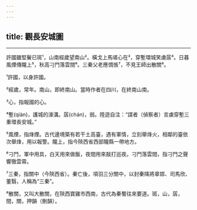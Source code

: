 ```yaml
---
---
---
```

title: 觀長安城圖
---





--------------------

許國雖堅鬢已斑¹，山南經歲望南山²。橫戈上馬嗟心在³，穿塹環城笑虜孱⁴。日暮風煙傳隴上⁵，秋高刁鬥落雲間⁶。三秦父老應惆悵⁷，不見王師出散關⁸。

¹許國，以身許國。

²經歲，常年。南山，即終南山。當時作者在四川，在終南山南。

³心，指報國的心。

⁴塹(qiàn)，護城的濠溝。孱(chán)，弱。陸遊自注：“諜者（偵察者）言虜穿塹三重環長安城。”

⁵風煙，指烽煙。古代邊境築有若干土高臺，遇有軍情，立刻舉烽火，相鄰的臺依次舉烽，用以報警。隴上，指今陝西省西部隴縣一帶地方。

⁶刁鬥，軍中用具，白天用來做飯，夜間用來敲打巡夜。刁鬥落雲間，指刁鬥之聲響徹雲霄。

⁷三秦，指關中（今陝西省）。秦亡後，項羽三分關中，以封秦降將章邯、司馬欣、董翳，人稱為“三秦”。

⁸散關，又叫大散關，在陝西寶雞市西南，古代為秦蜀往來要道。斑，山，孱，間，關，押韻（刪韻）。